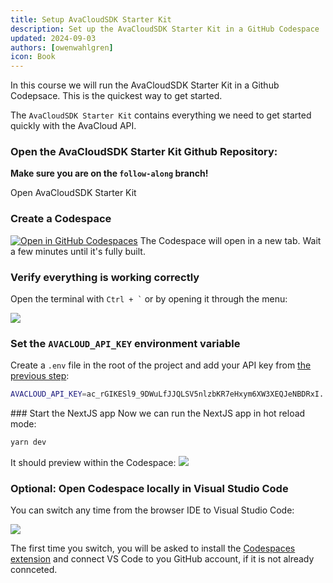 ```yaml
---
title: Setup AvaCloudSDK Starter Kit
description: Set up the AvaCloudSDK Starter Kit in a GitHub Codespace
updated: 2024-09-03
authors: [owenwahlgren]
icon: Book
---
```


In this course we will run the AvaCloudSDK Starter Kit in a Github Codepsace. This is the quickest way to get started.

The `AvaCloudSDK Starter Kit` contains everything we need to get started quickly with the AvaCloud API. 

<Steps>
<Step>

### Open the AvaCloudSDK Starter Kit Github Repository:
**Make sure you are on the `follow-along` branch!**

<Link
    href="https://github.com/ava-labs/glacier-starter-kit/tree/follow-along"
    className={cn(
    buttonVariants({ variant: 'default', className: 'mt-4' }),
    )}
    target='_blank'
>Open AvaCloudSDK Starter Kit</Link>

</Step>
<Step>

### Create a Codespace
[![Open in GitHub Codespaces](https://github.com/codespaces/badge.svg)](https://github.com/codespaces/new?hide_repo_select=true&ref=main&repo=310064032)
The Codespace will open in a new tab. Wait a few minutes until it's fully built.

</Step>
<Step>

### Verify everything is working correctly

Open the terminal with `` Ctrl + ` `` or by opening it through the menu:

![](/course-images/avacloudsdk/terminal.png)

</Step>
<Step>

### Set the `AVACLOUD_API_KEY` environment variable
Create a `.env` file in the root of the project and add your API key from [the previous step](/academy/avacloudapis/03-environment-setup/01-avacloud-account):

```bash
AVACLOUD_API_KEY=ac_rGIKESl9_9DWuLfJJQLSV5nlzbKR7eHxym6XW3XEQJeNBDRxI...
```

</Step>
<Step>
### Start the NextJS app
Now we can run the NextJS app in hot reload mode:
    
```bash
yarn dev
```

It should preview within the Codespace:
![](/course-images/avacloudsdk/site-running.png)

</Step>
<Step>



### Optional: Open Codespace locally in Visual Studio Code

You can switch any time from the browser IDE to Visual Studio Code:

![](/course-images/avacloudsdk/vs-code.png)

The first time you switch, you will be asked to install the [Codespaces extension](https://marketplace.visualstudio.com/items?itemName=GitHub.codespaces) and connect VS Code to you GitHub account, if it is not already connceted.

</Step>
</Steps>